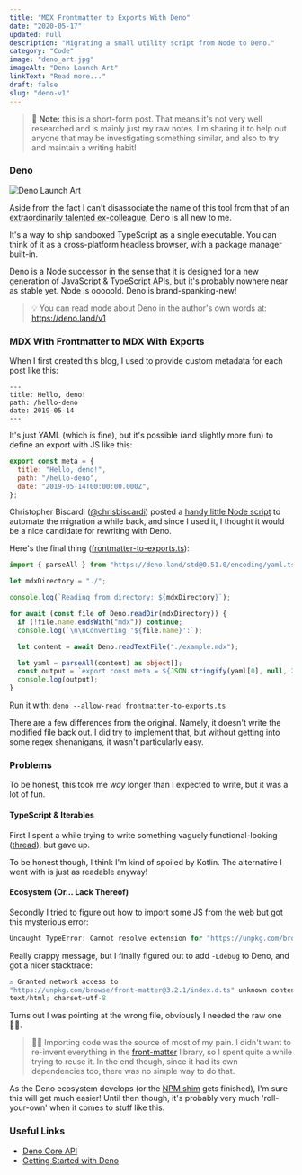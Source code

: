 ```yaml
---
title: "MDX Frontmatter to Exports With Deno"
date: "2020-05-17"
updated: null
description: "Migrating a small utility script from Node to Deno."
category: "Code"
image: "deno_art.jpg"
imageAlt: "Deno Launch Art"
linkText: "Read more..."
draft: false
slug: "deno-v1"
---
```


> 🙌 **Note:** this is a short-form post. That means it's not very well
> researched and is mainly just my raw notes. I'm sharing it to help out anyone
> that may be investigating something similar, and also to try and maintain a
> writing habit!

### Deno

![Deno Launch Art](./deno_art.jpg)

Aside from the fact I can't disassociate the name of this tool from that of an
[extraordinarily talented ex-colleague](https://twitter.com/DinoWernli), Deno is
all new to me.

It's a way to ship sandboxed TypeScript as a single executable. You can think of
it as a cross-platform headless browser, with a package manager built-in.

Deno is a Node successor in the sense that it is designed for a new generation
of JavaScript & TypeScript APIs, but it's probably nowhere near as stable yet.
Node is ooooold. Deno is brand-spanking-new!

> 💡 You can read mode about Deno in the author's own words at:
> https://deno.land/v1

### MDX With Frontmatter to MDX With Exports

When I first created this blog, I used to provide custom metadata for each post
like this:

```
---
title: Hello, deno!
path: /hello-deno
date: 2019-05-14
---
```

It's just YAML (which is fine), but it's possible (and slightly more fun) to
define an export with JS like this:

```js
export const meta = {
  title: "Hello, deno!",
  path: "/hello-deno",
  date: "2019-05-14T00:00:00.000Z",
};
```

Christopher Biscardi ([@chrisbiscardi](https://twitter.com/chrisbiscardi))
posted a
[handy little Node script](https://www.christopherbiscardi.com/convert-mdx-with-frontmatter-to-mdx-with-exports)
to automate the migration a while back, and since I used it, I thought it would
be a nice candidate for rewriting with Deno.

Here's the final thing
([frontmatter-to-exports.ts](https://github.com/MorrisonCole/morrisoncole.co.uk/blob/develop/content/blog/deno-v1/frontmatter-to-exports.ts)):

```ts
import { parseAll } from "https://deno.land/std@0.51.0/encoding/yaml.ts";

let mdxDirectory = "./";

console.log(`Reading from directory: ${mdxDirectory}`);

for await (const file of Deno.readDir(mdxDirectory)) {
  if (!file.name.endsWith("mdx")) continue;
  console.log(`\n\nConverting '${file.name}':`);

  let content = await Deno.readTextFile("./example.mdx");

  let yaml = parseAll(content) as object[];
  const output = `export const meta = ${JSON.stringify(yaml[0], null, 2)}`;
  console.log(output);
}
```

Run it with: `deno --allow-read frontmatter-to-exports.ts`

There are a few differences from the original. Namely, it doesn't write the
modified file back out. I did try to implement that, but without getting into
some regex shenanigans, it wasn't particularly easy.

### Problems

To be honest, this took me _way_ longer than I expected to write, but it was a
lot of fun.

#### TypeScript & Iterables

First I spent a while trying to write something vaguely functional-looking
([thread](https://twitter.com/morrisoncole/status/1261064635819548672)), but
gave up.

To be honest though, I think I'm kind of spoiled by Kotlin. The alternative I
went with is just as readable anyway!

#### Ecosystem (Or... Lack Thereof)

Secondly I tried to figure out how to import some JS from the web but got this
mysterious error:

```ts
Uncaught TypeError: Cannot resolve extension for "https://unpkg.com/browse/front-matter@3.2.1/index.js" with mediaType "Unknown".
```

Really crappy message, but I finally figured out to add `-Ldebug` to Deno, and
got a nicer stacktrace:

```ts
⚠️️ Granted network access to
"https://unpkg.com/browse/front-matter@3.2.1/index.d.ts" unknown content type:
text/html; charset=utf-8
```

Turns out I was pointing at the wrong file, obviously I needed the raw one 🤦‍♂️.

> 👨‍💻 Importing code was the source of most of my pain. I didn't want to
> re-invent everything in the
> [front-matter](https://www.npmjs.com/package/front-matter) library, so I spent
> quite a while trying to reuse it. In the end though, since it had its own
> dependencies too, there was no simple way to do that.

As the Deno ecosystem develops (or the [NPM shim](https://deno.land/std/node/)
gets finished), I'm sure this will get much easier! Until then though, it's
probably very much 'roll-your-own' when it comes to stuff like this.

### Useful Links

- [Deno Core API](https://doc.deno.land/https/github.com/denoland/deno/releases/latest/download/lib.deno.d.ts)
- [Getting Started with Deno](https://deno.land/manual/getting_started/installation)
